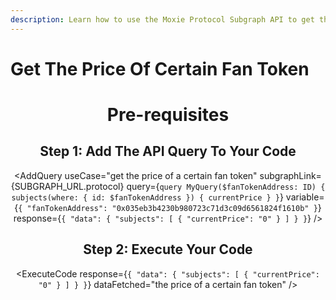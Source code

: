 ```yaml
---
description: Learn how to use the Moxie Protocol Subgraph API to get the price of a certain fan token.
---
```



# Get The Price Of Certain Fan Token

<Header
  useCase="get the price of a certain fan token"
  apiName="Moxie Protocol Subgraph"
/>

# Pre-requisites

<Prerequisites apiName="Moxie Protocol Subgraph" />

## Step 1: Add The API Query To Your Code

<AddQuery
  useCase="get the price of a certain fan token"
  subgraphLink={SUBGRAPH_URL.protocol}
  query={`query MyQuery($fanTokenAddress: ID) {
  subjects(where: { id: $fanTokenAddress }) {
    currentPrice
  }
}`}
  variable={`{
  "fanTokenAddress": "0x035eb3b4230b980723c71d3c09d6561824f1610b"
}`}
  response={`{
  "data": {
    "subjects": [
      {
        "currentPrice": "0"
      }
    ]
  }
}`}
/>

## Step 2: Execute Your Code

<ExecuteCode
  response={`{
  "data": {
    "subjects": [
      {
        "currentPrice": "0"
      }
    ]
  }
}`}
  dataFetched="the price of a certain fan token"
/>

<DeveloperSupport />
